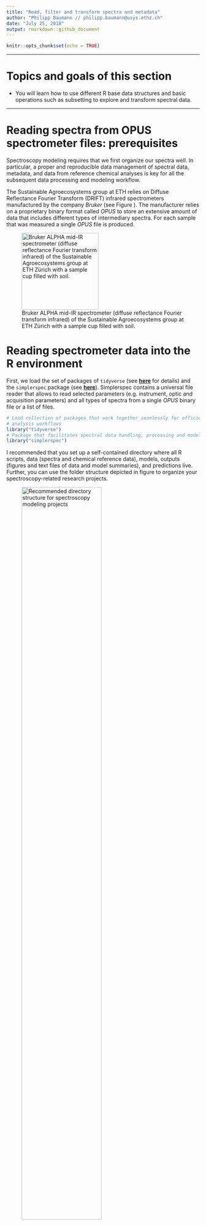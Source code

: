 ```yaml
---
title: "Read, filter and transform spectra and metadata"
author: "Philipp Baumann // philipp.baumann@usys.ethz.ch"
date: "July 25, 2018"
output: rmarkdown::github_document
---
```


```r
knitr::opts_chunk$set(echo = TRUE)
```

---

# Topics and goals of this section

* You will learn how to use different R base data structures and basic
  operations such as subsetting to explore and transform spectral data.
  
---
  
# Reading spectra from OPUS spectrometer files: prerequisites

Spectroscopy modeling requires that we first organize our spectra well. 
In particular, a proper and reproducible data management of spectral data,
metadata, and data from reference chemical analyses is key for all the 
subsequent data processing and modeling workflow.

The Sustainable Agroecosystems group at ETH relies on Diffuse Reflectance
Fourier Transform (DRIFT) infrared spectrometers manufactured by the company
*Bruker* (see Figure \ref{alpha_eth}). The manufacturer relies on a proprietary
binary format called *OPUS* to store an extensive amount of data that includes
different types of intermediary spectra. For each sample that was measured a 
single *OPUS* file is produced.

![Bruker ALPHA mid-IR spectrometer (diffuse reflectance Fourier transform infrared) of the Sustainable Agroecosystems group at ETH Zürich with a sample cup filled with soil. \label{alpha_eth}](figures/alpha_eth.jpg){width=200px}


# Reading spectrometer data into the R environment

First, we load the set of packages of `tidyverse` (see
[**here**](http://tidyverse.org/) for details) and the `simplerspec` package
(see [**here**](https://github.com/philipp-baumann/simplerspec/)). Simplerspec
contains a universal file reader that allows to  read selected parameters (e.g.
instrument, optic and acquisition parameters) and all types of spectra from a
single *OPUS* binary file or a list of files.

```r
# Load collection of packages that work together seamlessly for efficient
# analysis workflows
library("tidyverse")
# Package that facilitates spectral data handling, processing and modeling
library("simplerspec")
```

I recommended that you set up a self-contained directory where all R scripts,
data (spectra and chemical reference data), models, outputs (figures and text
files of data and model summaries), and predictions live. Further, you
can use the folder structure depicted in figure \ref{project_structure}
to organize your spectroscopy-related research projects.


![Recommended directory structure for spectroscopy modeling projects
\label{project_structure}](figures/project_folder_structure.png){width=70%}

When you have spectra of various different spectral data sets or that cover
separate experiments and/or different locations and times, you might prefer to
organize your spectra as sub-folders within `data/spectra`. This hands-on will
be based spectral data that have been used to build and evaluate the YAMSYS
spectroscopy reference models. Besides these reference spectra measured with  a
Bruker ALPHA mid-IR spectrometer at the Sustainable Agroecosystems group at ETH
Zürich, there are other spectra that have been acquired to test different
questions such as spectrometer cross-comparisons. Therefore, YAMSYS reference
spectra are contained within a separate path `data/spectra/soilspec_eth_bin`.

In Figure \ref{spectra_files} you can see file explorer screenshot showing
*OPUS* files of three replicate scans for each of the first three reference soil
samples. *OPUS* have the extension `.n` where `n` represents an integer of
repeated sample measurements starting from 0.

![Screenshot showing replicate scans of first three samples reading example.
\label{spectra_files}](figures/spectra_files_to_read.png){width=400px}

We aim to read all the reference spectra contained within this folder. First, we
get the full path names of the file names, which we subsequently assign to the
object `files`:

```r
# Extract data from OPUS binary files; list of file paths
files <- list.files("data/spectra/soilspec_eth_bin", full.names = TRUE)
```

Note that you need to set the `full.names` argument to `TRUE` (default is
`FALSE` to get the path of all *OPUS* spectra files contained within the target
directory, otherwise R will not be able to find the files when using the
universal `simplerspec` *OPUS* reader. 

You can compactly display the internal structure of the `files` object using
`str()̀.

```r
str(files)
```

The object `files` has the data structure *atomic vector*. An *atomic vectors*
have six possible basic (*atomic*) vector types. These are *logical*, *integer*,
*real*, *complex*, *string* (or *character*) and *raw*. Vector types can be
returned by the R base function `typeof(x)`, which returns the type or internal
storage mode an object `x`. For the `files` object it is

```r
# Check type of files object
typeof(files)
```

We get the length of the vector or the number of elements by

```r
# How many files are listed to read? length of vector
length(files)
```

Base R has subsetting operations that allow you to extract pieces of data
structures you are interested in. One of the three base subsetting operators is
`[`.

We subset the character vector `files` as follows:

```r
# Use character subsetting to return the first element
# Subsetting can be seen as complement to str()
# (1) Subsetting with positive integers (position)
files[1:3]
# (2) Subsetting with negative integers (remove values)
head(files[-c(1:3)], n = 5L) # show only first 5 values
# The first three elements of the character vector are removed
```

Bruker FTIR spectrometers produce binary files in the OPUS format that can
contain different types of spectra and many parameters such as instrument type
and settings that were used at the time of data acquisition and internal
processing (e.g. Fourier transform operations). Basically, the entire set of
*Setup Measurement Parameters*, selected spectra, supplementary metadata such as
the time of measurement are written into *OPUS* binary files. In contrast to
simple text files that contain only plain text with a defined character
encoding, binary files can contain any type of data represented as sequences of
bytes (a single byte is sequence of 8 bits and 1 bit either represents 0 or 1).

Figure \ref{fig_instr_par} shows graphical representation from the *OPUS* viewer
software to get familiarize with types of parameters *OPUS* files may contain.

![Instrument parameters during sample measurement shown for an example YAMSYS
soil reference spectroscopy sample. Spectra and parameters can be shown by the
dialogue *Window* > *New Report Window* within the OPUS viewer software.
\label{fig_instr_par}](figures/opus_instrument_parameters_crop.png){width=65%}

You can download the *OPUS viewer* software from [**this Bruker
webpage**](https://www.bruker.com/products/infrared-near-infrared-and-raman-spectroscopy/opus-spectroscopy-software/downloads/opus-downloads.html)
for free. However, Bruker only provides a Windows version and the free version
is limited to visualize only final spectra. The remaining spectral blocks can be
checked choosing the menu *Window* > *New Report Window* and opening *OPUS* by
the menu *File* > *Load File*.




